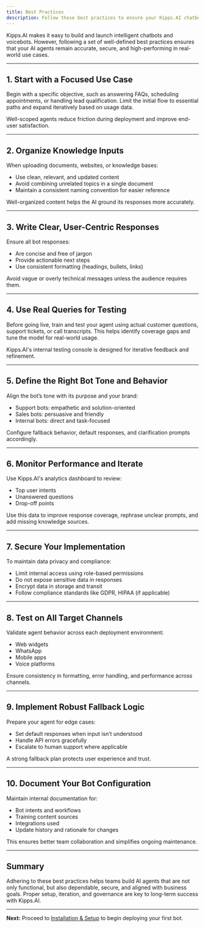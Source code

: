 ```yaml
---
title: Best Practices
description: Follow these best practices to ensure your Kipps.AI chatbots and voicebots are effective, reliable, and scalable.
---
```


Kipps.AI makes it easy to build and launch intelligent chatbots and voicebots. However, following a set of well-defined best practices ensures that your AI agents remain accurate, secure, and high-performing in real-world use cases.

---

## 1. Start with a Focused Use Case

Begin with a specific objective, such as answering FAQs, scheduling appointments, or handling lead qualification. Limit the initial flow to essential paths and expand iteratively based on usage data.

Well-scoped agents reduce friction during deployment and improve end-user satisfaction.

---

## 2. Organize Knowledge Inputs

When uploading documents, websites, or knowledge bases:
- Use clean, relevant, and updated content
- Avoid combining unrelated topics in a single document
- Maintain a consistent naming convention for easier reference

Well-organized content helps the AI ground its responses more accurately.

---

## 3. Write Clear, User-Centric Responses

Ensure all bot responses:
- Are concise and free of jargon
- Provide actionable next steps
- Use consistent formatting (headings, bullets, links)

Avoid vague or overly technical messages unless the audience requires them.

---

## 4. Use Real Queries for Testing

Before going live, train and test your agent using actual customer questions, support tickets, or call transcripts. This helps identify coverage gaps and tune the model for real-world usage.

Kipps.AI's internal testing console is designed for iterative feedback and refinement.

---

## 5. Define the Right Bot Tone and Behavior

Align the bot’s tone with its purpose and your brand:
- Support bots: empathetic and solution-oriented
- Sales bots: persuasive and friendly
- Internal bots: direct and task-focused

Configure fallback behavior, default responses, and clarification prompts accordingly.

---

## 6. Monitor Performance and Iterate

Use Kipps.AI's analytics dashboard to review:
- Top user intents
- Unanswered questions
- Drop-off points

Use this data to improve response coverage, rephrase unclear prompts, and add missing knowledge sources.

---

## 7. Secure Your Implementation

To maintain data privacy and compliance:
- Limit internal access using role-based permissions
- Do not expose sensitive data in responses
- Encrypt data in storage and transit
- Follow compliance standards like GDPR, HIPAA (if applicable)

---

## 8. Test on All Target Channels

Validate agent behavior across each deployment environment:
- Web widgets
- WhatsApp
- Mobile apps
- Voice platforms

Ensure consistency in formatting, error handling, and performance across channels.

---

## 9. Implement Robust Fallback Logic

Prepare your agent for edge cases:
- Set default responses when input isn’t understood
- Handle API errors gracefully
- Escalate to human support where applicable

A strong fallback plan protects user experience and trust.

---

## 10. Document Your Bot Configuration

Maintain internal documentation for:
- Bot intents and workflows
- Training content sources
- Integrations used
- Update history and rationale for changes

This ensures better team collaboration and simplifies ongoing maintenance.

---

## Summary

Adhering to these best practices helps teams build AI agents that are not only functional, but also dependable, secure, and aligned with business goals. Proper setup, iteration, and governance are key to long-term success with Kipps.AI.

---

**Next:** Proceed to [Installation & Setup](/docs/v1.2.2/quick-start/installation) to begin deploying your first bot.
